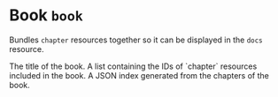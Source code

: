 
# Book `book`

Bundles `chapter` resources together so it can be displayed in the `docs` resource.

<Properties>
  <Property name="title" type="string" required="true" value="">
    The title of the book.
  </Property>

  <Property name="chapters" type="[]string" required="true" value="">
    A list containing the IDs of `chapter` resources included in the book.
  </Property>

  <Property name="index" type="string" value="" readonly>
    A JSON index generated from the chapters of the book.
  </Property>
</Properties>